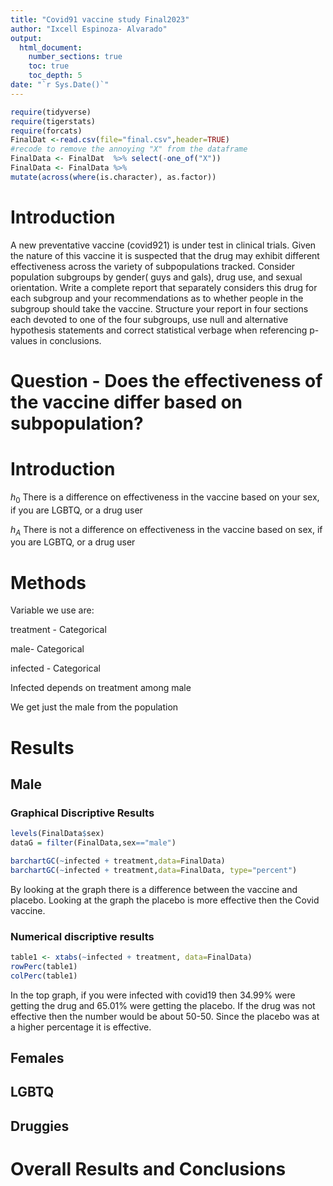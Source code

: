 ```yaml
---
title: "Covid91 vaccine study Final2023"
author: "Ixcell Espinoza- Alvarado"
output: 
  html_document:
    number_sections: true
    toc: true
    toc_depth: 5
date: "`r Sys.Date()`" 
---
```


```r
require(tidyverse)
require(tigerstats)
require(forcats)
FinalDat <-read.csv(file="final.csv",header=TRUE)
#recode to remove the annoying "X" from the dataframe
FinalData <- FinalDat  %>% select(-one_of("X"))
FinalData <- FinalData %>%
mutate(across(where(is.character), as.factor))
```

# Introduction

A new  preventative vaccine (covid921) is under test in clinical trials. Given the nature of this vaccine it is suspected that the drug may exhibit different effectiveness across the variety of subpopulations tracked. Consider population subgroups by gender( guys and gals), drug use, and sexual orientation. Write a complete report that separately considers this drug for each subgroup and your recommendations as to whether people in the subgroup should take the vaccine. Structure your report in four sections each devoted to one of the four subgroups, use null and alternative hypothesis statements and correct statistical verbage when referencing p-values in conclusions.



# Question - Does the effectiveness of the vaccine differ based on subpopulation?


# Introduction 

$h_0$ There is a difference on effectiveness in the vaccine based on your sex, if you are LGBTQ, or a drug user 

$h_A$ There is not a difference on effectiveness in the vaccine based on sex, if you are LGBTQ, or a drug user 


# Methods

Variable we use are:

treatment - Categorical

male- Categorical

infected - Categorical

Infected depends on treatment among male

We get just the male from the population

# Results

## Male
 
### Graphical Discriptive Results  
 
```r
levels(FinalData$sex)
dataG = filter(FinalData,sex=="male")

barchartGC(~infected + treatment,data=FinalData)
barchartGC(~infected + treatment,data=FinalData, type="percent")

```



By looking at the graph there is a difference between the vaccine and placebo. Looking at the graph the placebo is more effective then the Covid vaccine.


### Numerical discriptive results

```r
table1 <- xtabs(~infected + treatment, data=FinalData)
rowPerc(table1)
colPerc(table1)
```

In the top graph, if you were infected with covid19 then 34.99% were getting the drug and 65.01% were getting the placebo. If the drug was not effective then the number would be about 50-50. Since the placebo was at a higher percentage it is effective.




## Females


## LGBTQ



## Druggies


# Overall Results and Conclusions